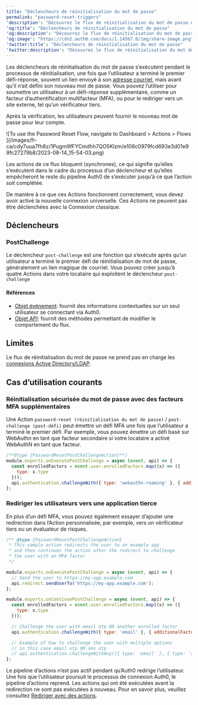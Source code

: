 ```yaml
---
title: "Déclencheurs de réinitialisation du mot de passe"
permalink: "password-reset-triggers"
'description': "Découvrez le flux de réinitialisation du mot de passe des Actions, qui s’exécute après que l’utilisateur ait terminé le premier défi, mais avant qu’il ne définisse un nouveau mot de passe."
'og:title': "Déclencheurs de réinitialisation du mot de passe"
'og:description': "Découvrez le flux de réinitialisation du mot de passe des Actions, qui s’exécute après que l’utilisateur ait terminé le premier défi, mais avant qu’il ne définisse un nouveau mot de passe."
'og:image': "https://cdn2.auth0.com/docs/1.14567.0/img/share-image.png"
'twitter:title': "Déclencheurs de réinitialisation du mot de passe"
'twitter:description': "Découvrez le flux de réinitialisation du mot de passe des Actions, qui s’exécute après que l’utilisateur ait terminé le premier défi, mais avant qu’il ne définisse un nouveau mot de passe."
---
```


Les déclencheurs de réinitialisation du mot de passe s’exécutent pendant le processus de réinitialisation, une fois que l’utilisateur a terminé le premier défi-réponse, souvent un lien envoyé à son [adresse courriel](/docs/fr-ca/secure/multi-factor-authentication/authenticate-using-ropg-flow-with-mfa/enroll-and-challenge-email-authenticators), mais avant qu’il n’ait défini son nouveau mot de passe. Vous pouvez l’utiliser pour soumettre un utilisateur à un défi-réponse supplémentaire, comme un facteur d’authentification multifacteur (<Tooltip href="/docs/fr-ca/glossary?term=multifactor-authentication" tip="Authentification multifacteur (MFA)
Processus d’authentification de l’utilisateur qui utilise un facteur en plus du nom d’utilisateur et du mot de passe, tel qu’un code par SMS." cta="Voir le glossaire">MFA</Tooltip>), ou pour le rediriger vers un site externe, tel qu’un vérificateur tiers.

Après la vérification, les utilisateurs peuvent fournir le nouveau mot de passe pour leur compte.

<Frame>![To use the Password Reset Flow, navigate to Dashboard > Actions > Flows ](/images/fr-ca/cdy7uua7fh8z/1Pugm9fFYCmdhh7QO5Klzm/e106c0979fcd693e3d01e99fc27279b8/2023-08-14_15-54-03.png)</Frame>

Les actions de ce flux bloquent (synchrones), ce qui signifie qu’elles s’exécutent dans le cadre du processus d’un déclencheur et qu’elles empêcheront le reste du pipeline Auth0 de s’exécuter jusqu’à ce que l’action soit complétée.

<Callout icon="file-lines" color="#0EA5E9" iconType="regular">

De manière à ce que ces Actions fonctionnent correctement, vous devez avoir activé la nouvelle connexion universelle. Ces Actions ne peuvent pas être déclenchées avec la Connexion classique.

</Callout>

## Déclencheurs

### PostChallenge

Le déclencheur `post-challenge` est une fonction qui s’exécute après qu’un utilisateur a terminé le premier défi de réinitialisation de mot de passe, généralement un lien magique de courriel. Vous pouvez créer jusqu’à quatre Actions dans votre locataire qui exploitent le déclencheur `post-challenge`

#### Références

* [Objet événement](/docs/fr-ca/customize/actions/explore-triggers/password-reset-triggers/post-challenge-trigger/post-challenge-event-object): fournit des informations contextuelles sur un seul utilisateur se connectant via Auth0.
* [Objet API](/docs/fr-ca/customize/actions/explore-triggers/password-reset-triggers/post-challenge-trigger/post-challenge-api-object): fournit des méthodes permettant de modifier le comportement du flux.

## Limites

Le flux de réinitialisation du mot de passe ne prend pas en charge les [connexions Active Directory/LDAP](/docs/fr-ca/authenticate/identity-providers/enterprise-identity-providers/active-directory-ldap).

## Cas d’utilisation courants

### Réinitialisation sécurisée du mot de passe avec des facteurs MFA supplémentaires

Une Action `password-reset (réinitialisation du mot de passe)` / `post-challenge (post-défi)` peut émettre un défi MFA une fois que l’utilisateur a terminé le premier défi. Par exemple, vous pouvez émettre un défi basé sur WebAuthn en tant que facteur secondaire si votre locataire a activé WebAuthN en tant que facteur.

```javascript lines
/**@type {PasswordResetPostChallengeAction}**/
module.exports.onExecutePostChallenge = async (event, api) => {
  const enrolledFactors = event.user.enrolledFactors.map((x) => ({
    type: x.type
  }));
  api.authentication.challengeWith({ type: 'webauthn-roaming' }, { additionalFactors: enrolledFactors });
};
```

### Rediriger les utilisateurs vers une application tierce

En plus d’un défi MFA, vous pouvez également essayer d’ajouter une redirection dans l’Action personnalisée, par exemple, vers un vérificateur tiers ou un évaluateur de risques.

```javascript lines
/** @type {PasswordResetPostChallengeAction}
 * This sample action redirects the user to an example app
 * and then continues the action after the redirect to challenge
 * the user with an MFA factor
 */

module.exports.onExecutePostChallenge = async (event, api) => {
  // Send the user to https://my-app.example.com
  api.redirect.sendUserTo('https://my-app.example.com');
};

module.exports.onContinuePostChallenge = async (event, api) => {
  const enrolledFactors = event.user.enrolledFactors.map((x) => ({
    type: x.type
  }));

  // Challenge the user with email otp OR another enrolled factor
  api.authentication.challengeWith({ type: 'email' }, { additionalFactors: enrolledFactors });

  // Example of how to challenge the user with multiple options
  // in this case email otp OR sms otp
  // api.authentication.challengeWithAny([{ type: 'email' }, { type: 'sms' }]);
};
```

Le pipeline d’actions n’est pas actif pendant qu’Auth0 redirige l’utilisateur. Une fois que l’utilisateur poursuit le processus de connexion Auth0, le pipeline d’actions reprend. Les actions qui ont été exécutées avant la redirection ne sont pas exécutées à nouveau. Pour en savoir plus, veuillez consultez [Rediriger avec des actions](/docs/fr-ca/customize/actions/explore-triggers/signup-and-login-triggers/login-trigger/redirect-with-actions).